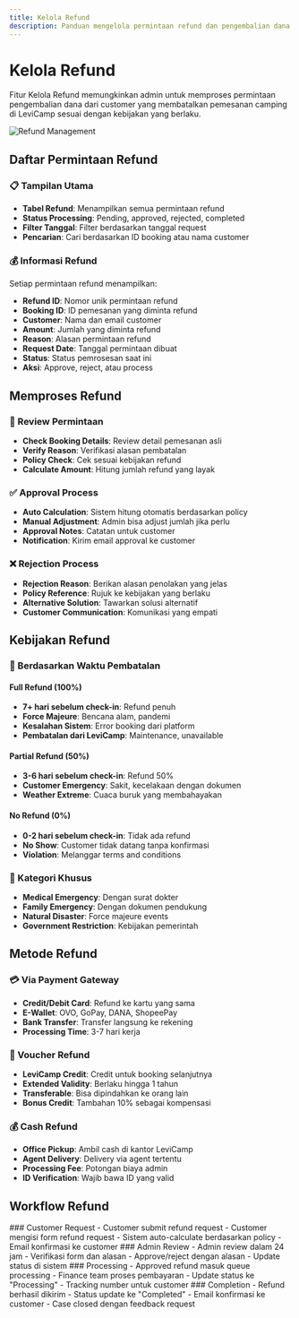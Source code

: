 ```yaml
---
title: Kelola Refund
description: Panduan mengelola permintaan refund dan pengembalian dana LeviCamp
---
```




# Kelola Refund

Fitur Kelola Refund memungkinkan admin untuk memproses permintaan pengembalian dana dari customer yang membatalkan pemesanan camping di LeviCamp sesuai dengan kebijakan yang berlaku.

![Refund Management](/admin-dashboard/refund-management.jpg)

## Daftar Permintaan Refund

### 📋 Tampilan Utama
- **Tabel Refund**: Menampilkan semua permintaan refund
- **Status Processing**: Pending, approved, rejected, completed
- **Filter Tanggal**: Filter berdasarkan tanggal request
- **Pencarian**: Cari berdasarkan ID booking atau nama customer

### 💰 Informasi Refund
Setiap permintaan refund menampilkan:
- **Refund ID**: Nomor unik permintaan refund
- **Booking ID**: ID pemesanan yang diminta refund
- **Customer**: Nama dan email customer
- **Amount**: Jumlah yang diminta refund
- **Reason**: Alasan permintaan refund
- **Request Date**: Tanggal permintaan dibuat
- **Status**: Status pemrosesan saat ini
- **Aksi**: Approve, reject, atau process

## Memproses Refund

### 📝 Review Permintaan
- **Check Booking Details**: Review detail pemesanan asli
- **Verify Reason**: Verifikasi alasan pembatalan
- **Policy Check**: Cek sesuai kebijakan refund
- **Calculate Amount**: Hitung jumlah refund yang layak

### ✅ Approval Process
- **Auto Calculation**: Sistem hitung otomatis berdasarkan policy
- **Manual Adjustment**: Admin bisa adjust jumlah jika perlu
- **Approval Notes**: Catatan untuk customer
- **Notification**: Kirim email approval ke customer

### ❌ Rejection Process
- **Rejection Reason**: Berikan alasan penolakan yang jelas
- **Policy Reference**: Rujuk ke kebijakan yang berlaku
- **Alternative Solution**: Tawarkan solusi alternatif
- **Customer Communication**: Komunikasi yang empati

## Kebijakan Refund

### 📅 Berdasarkan Waktu Pembatalan

#### Full Refund (100%)
- **7+ hari sebelum check-in**: Refund penuh
- **Force Majeure**: Bencana alam, pandemi
- **Kesalahan Sistem**: Error booking dari platform
- **Pembatalan dari LeviCamp**: Maintenance, unavailable

#### Partial Refund (50%)
- **3-6 hari sebelum check-in**: Refund 50%
- **Customer Emergency**: Sakit, kecelakaan dengan dokumen
- **Weather Extreme**: Cuaca buruk yang membahayakan

#### No Refund (0%)
- **0-2 hari sebelum check-in**: Tidak ada refund
- **No Show**: Customer tidak datang tanpa konfirmasi
- **Violation**: Melanggar terms and conditions

### 🎯 Kategori Khusus
- **Medical Emergency**: Dengan surat dokter
- **Family Emergency**: Dengan dokumen pendukung
- **Natural Disaster**: Force majeure events
- **Government Restriction**: Kebijakan pemerintah

## Metode Refund

### 💳 Via Payment Gateway
- **Credit/Debit Card**: Refund ke kartu yang sama
- **E-Wallet**: OVO, GoPay, DANA, ShopeePay
- **Bank Transfer**: Transfer langsung ke rekening
- **Processing Time**: 3-7 hari kerja

### 🏪 Voucher Refund
- **LeviCamp Credit**: Credit untuk booking selanjutnya
- **Extended Validity**: Berlaku hingga 1 tahun
- **Transferable**: Bisa dipindahkan ke orang lain
- **Bonus Credit**: Tambahan 10% sebagai kompensasi

### 💰 Cash Refund
- **Office Pickup**: Ambil cash di kantor LeviCamp
- **Agent Delivery**: Delivery via agent tertentu
- **Processing Fee**: Potongan biaya admin
- **ID Verification**: Wajib bawa ID yang valid

## Workflow Refund

<Steps>

<Step>
### Customer Request
- Customer submit refund request
- Customer mengisi form refund request
- Sistem auto-calculate berdasarkan policy
- Email konfirmasi ke customer
</Step>

<Step>
### Admin Review
- Admin review dalam 24 jam
- Verifikasi form dan alasan
- Approve/reject dengan alasan
- Update status di sistem
</Step>

<Step>
### Processing
- Approved refund masuk queue processing
- Finance team proses pembayaran
- Update status ke "Processing"
- Tracking number untuk customer
</Step>

<Step>
### Completion
- Refund berhasil dikirim
- Status update ke "Completed"
- Email konfirmasi ke customer
- Case closed dengan feedback request
</Step>
</Steps>